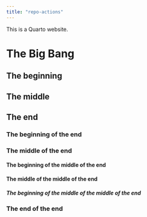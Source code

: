```yaml
---
title: "repo-actions"
---
```


This is a Quarto website.

# The Big Bang

## The beginning

## The middle

## The end

### The beginning of the end

### The middle of the end

#### The beginning of the middle of the end

#### The middle of the middle of the end

##### The beginning of the middle of the middle of the end

### The end of the end
